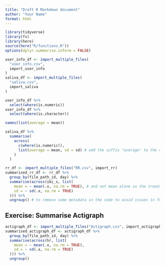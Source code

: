 ```yaml
---
title: "Draft R Markdown document"
author: "Your Name"
format: html
---
```


```r
library(tidyverse)
library(fs)
library(here)
source(here("R/functions.R"))
options(dplyr.summarise.inform = FALSE)
```

```r
user_info_df <- import_multiple_files(
  "user_info.csv",
  import_user_info
)
saliva_df <- import_multiple_files(
  "saliva.csv",
  import_saliva
)

user_info_df %>%
  select(where(is.numeric))
user_info_df %>%
  select(where(is.character))

names(list(average = mean))

saliva_df %>%
  summarise(
    across(
      c(where(is.numeric)),
      list(average = mean, sd = sd) # add the suffix "average" to the col names
    )
  )
```

```r
rr_df <- import_multiple_files("RR.csv", import_rr)
summarised_rr_df <- rr_df %>%
  group_by(file_path_id, day) %>%
  summarise(across(ibi_s, list(
    mean = ~ mean(.x, na.rm = TRUE), # and not mean alone so the treatment of missing value can be precised
    sd = ~ sd(.x, na.rm = TRUE)
  ))) %>%
  ungroup() # to remove some metadata in the code to avoid issues in further wrangling
```

## Exercise: Summarise  Actigraph

```r
actigraph_df <- import_multiple_files("Actigraph.csv", import_actigraph)
summarised_actigraph_df <- actigraph_df %>%
  group_by(file_path_id, day) %>%
  summarise(across(hr, list(
    mean = ~ mean(.x, na.rm = TRUE),
    sd = ~ sd(.x, na.rm = TRUE)
  ))) %>%
  ungroup()
```
